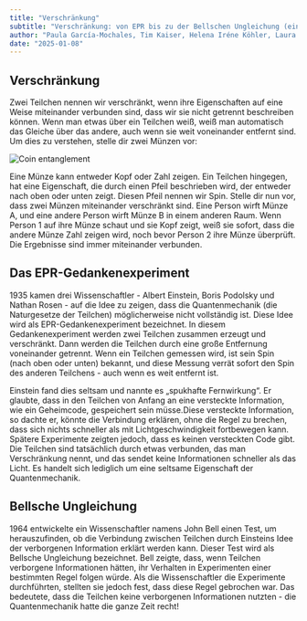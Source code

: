```yaml
---
title: "Verschränkung"
subtitle: "Verschränkung: von EPR bis zu der Bellschen Ungleichung (einfach)"
author: "Paula García-Mochales, Tim Kaiser, Helena Iréne Köhler, Laura Rojo Guerrero"
date: "2025-01-08"
---
```


## Verschränkung

Zwei Teilchen nennen wir verschränkt, wenn ihre Eigenschaften auf eine Weise miteinander verbunden sind, dass wir sie nicht getrennt beschreiben können. Wenn man etwas über ein Teilchen weiß, weiß man automatisch das Gleiche über das andere, auch wenn sie weit voneinander entfernt sind.
Um dies zu verstehen, stelle dir zwei Münzen vor:

![Coin entanglement](/posts/assets/entries/entanglement/coin_entanglement.png)

Eine Münze kann entweder Kopf oder Zahl zeigen. Ein Teilchen hingegen, hat eine Eigenschaft, die durch einen Pfeil beschrieben wird, der entweder nach oben oder unten zeigt. Diesen Pfeil nennen wir Spin. Stelle dir nun vor, dass zwei Münzen miteinander verschränkt sind. Eine Person wirft Münze A, und eine andere Person wirft Münze B in einem anderen Raum. Wenn Person 1 auf ihre Münze schaut und sie Kopf zeigt, weiß sie sofort, dass die andere Münze Zahl zeigen wird, noch bevor Person 2 ihre Münze überprüft. Die Ergebnisse sind immer miteinander verbunden.

## Das EPR-Gedankenexperiment

1935 kamen drei Wissenschaftler - Albert Einstein, Boris Podolsky und Nathan Rosen - auf die Idee zu zeigen, dass die Quantenmechanik (die Naturgesetze der Teilchen) möglicherweise nicht vollständig ist. Diese Idee wird als EPR-Gedankenexperiment bezeichnet.
In diesem Gedankenexperiment werden zwei Teilchen zusammen erzeugt und verschränkt. Dann werden die Teilchen durch eine große Entfernung voneinander getrennt. Wenn ein Teilchen gemessen wird, ist sein Spin (nach oben oder unten) bekannt, und diese Messung verrät sofort den Spin des anderen Teilchens - auch wenn es weit entfernt ist.

Einstein fand dies seltsam und nannte es „spukhafte Fernwirkung“. Er glaubte, dass in den Teilchen von Anfang an eine versteckte Information, wie ein Geheimcode, gespeichert sein müsse.Diese versteckte Information, so dachte er, könnte die Verbindung erklären, ohne die Regel zu brechen, dass sich nichts schneller als mit Lichtgeschwindigkeit fortbewegen kann.
Spätere Experimente zeigten jedoch, dass es keinen versteckten Code gibt. Die Teilchen sind tatsächlich durch etwas verbunden, das man Verschränkung nennt, und das sendet keine Informationen schneller als das Licht. Es handelt sich lediglich um eine seltsame Eigenschaft der Quantenmechanik.

## Bellsche Ungleichung

1964 entwickelte ein Wissenschaftler namens John Bell einen Test, um herauszufinden, ob die Verbindung zwischen Teilchen durch Einsteins Idee der verborgenen Information erklärt werden kann. Dieser Test wird als Bellsche Ungleichung bezeichnet.
Bell zeigte, dass, wenn Teilchen verborgene Informationen hätten, ihr Verhalten in Experimenten einer bestimmten Regel folgen würde. Als die Wissenschaftler die Experimente durchführten, stellten sie jedoch fest, dass diese Regel gebrochen war. Das bedeutete, dass die Teilchen keine verborgenen Informationen nutzten - die Quantenmechanik hatte die ganze Zeit recht!
